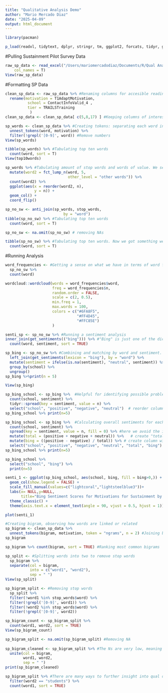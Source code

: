 ```yaml
---
title: "Qualitative Analysis Demo"
author: "Mario Mercado Diaz"
date: "2025-04-09"
output: html_document
---
```


```r
library(pacman)

p_load(readxl, tidytext, dplyr, stringr, tm, ggplot2, forcats, tidyr, ggraph)

```

#Pulling Sustainment Pilot Survey Data
```r
raw_sp_data <- read_excel("/Users/mariomercadodiaz/Documents/R/Qual Analysis Demo: Sustainment Data/CleanSPData.xlsx", 
    col_names = T)
View(raw_sp_data)

```

#Formatting SP Data
```r
clean_sp_data <- raw_sp_data %>% #Renaming columns for accesible reading
  rename(motivation = T1AdaptMotivation,
          school = ContactInfoValid_4 ,
          tier = TRAILSTraining
           )
clean_sp_data <- clean_sp_data[ c(5,8,17) ] #Keeping columns of interest: school, tier program, and feedback comments

sp_words <- clean_sp_data %>% #Creating tokens: separating each word into a single row while still retaining other columns
  unnest_tokens(word, motivation) %>% 
  filter(!grepl('[0-9]', word)) #Remove numbers
View(sp_words)

tibble(sp_words) %>% #Tabulating top ten words
  count(word, sort = T) 
View(top10words)
```

```r
sp_words %>% #Tabulating amount of stop words and words of value. We see there are a lot of NAs and stop words
  mutate(word2 = fct_lump_n(word, 5,
                            other_level = "other words")) %>% 
  count(word2) %>% 
  ggplot(aes(x = reorder(word2, n),
             y = n)) +
  geom_col() +
  coord_flip()

sp_no_sw <- anti_join(sp_words, stop_words,
                          by = "word")
tibble(sp_no_sw) %>% #Tabulating top ten words
  count(word, sort = T) 

sp_no_sw <- na.omit(sp_no_sw) # removing NAs

tibble(sp_no_sw) %>% #Tabulating top ten words. Now we got something we can work with
  count(word, sort = T) 


```


#Running Analysis
```r
word_frequencies <- #Getting a sense on what we have in terms of word frequencies through a wordcloud
  sp_no_sw %>% 
  count(word)

wordcloud::wordcloud(words = word_frequencies$word,
                     freq = word_frequencies$n,
                     random.order = FALSE,
                     scale = c(2, 0.5),
                     min.freq = 1,
                     max.words = 100,
                     colors = c("#6FA8F5",
                                "#FF4D45",
                                "#FFC85E")
                     )

```

```r
senti_sp <- sp_no_sw %>% #Running a sentiment analysis
inner_join(get_sentiments(("bing"))) %>% #"Bing" is just one of the dictionaries used to calculate sentiments or assign value to words
  count(word, sentiment, sort = TRUE)

sp_bing <- sp_no_sw %>% #Combining and matching by word and sentiment. Mind you, there is only Tier 1 here. 
  left_join(get_sentiments(lexicon = "bing"), by = "word") %>%
  mutate(sentiment = ifelse(is.na(sentiment), "neutral", sentiment)) %>%
  group_by(school) %>%
  ungroup()
sp_bing %>%print(n = 5)

View(sp_bing)
```


```r
sp_bing_school <- sp_bing %>%  #Helpful for identifying possible problems across schools
  count(school, sentiment) %>%
  tidyr::spread(key = sentiment, value = n) %>%
  select("school", "positive", "negative", "neutral")  # reorder columns
sp_bing_school %>% print(n=5)

sp_bing_school <- sp_bing %>%  #Calculating overall sentiments for each schools
  count(school, sentiment) %>%
  spread(key = sentiment, value = n, fill = 0) %>% #here we avoid the issue of summing NAs, if a school does not have a sentiment value
  mutate(total = (positive + negative + neutral)) %>%   # create "total" column 
  mutate(bing = ((positive - negative) / total)) %>% # create column with calculated score
  select("school", "positive", "negative", "neutral", "total", "bing")  # reorder columns
sp_bing_school %>% print(n=5)

sp_bing_school %>%
  select("school", "bing") %>%
  print(n=5)

```

```r

senti_1 <- ggplot(sp_bing_school, aes(school, bing, fill = bing>0,)) + #Graphing school by motivation to keep delivering program
  geom_col(show.legend = FALSE) +
  scale_fill_manual(values=c("lightcoral","lightsteelblue3"))+
  labs(x= NULL,y=NULL,
       title="Bing Sentiment Scores for Motivations for Sustainment by School")+
  theme_classic() +
  theme(axis.text.x = element_text(angle = 90, vjust = 0.5, hjust = 1))

plot(senti_1)

```

```r
#Creating bigram, observing how words are linked or related
sp_bigram <- clean_sp_data %>% 
  unnest_tokens(bigram, motivation, token = "ngrams", n = 2) #Joining by motivation
sp_bigram

sp_bigram %>% count(bigram, sort = TRUE) #Ranking most common bigrams

sp_split <- #Splitting words into two to remove stop words
  sp_bigram %>% 
  separate(col = bigram,
           into = c("word1", "word2"),
           sep = " ")
View(sp_split)

``` 

```r

sp_bigram_split <- #Removing stop words
  sp_split %>% 
  filter(!word1 %in% stop_words$word) %>% 
  filter(!grepl('[0-9]', word1)) %>% 
  filter(!word2 %in% stop_words$word) %>% 
  filter(!grepl('[0-9]', word2))

sp_bigram_count <- sp_bigram_split %>% 
  count(word1, word2, sort = TRUE)
View(sp_bigram_count)

sp_bigram_split <- na.omit(sp_bigram_split) #Removing NA
  
sp_bigram_cleaned <- sp_bigram_split %>% #The Ns are very low, meaning we won't be able to make a meaningful network.
  unite(col = bigram,
        word1, word2,
        sep = " ")
print(sp_bigram_cleaned)

sp_bigram_split %>% #There are many ways to further insight into qual data by just tabulating frequencies. 
  filter(word2 == "students") %>%
  count(word1, sort = TRUE)


```
